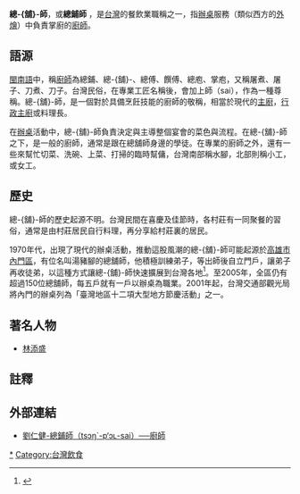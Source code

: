 {{noteTA
|T=zh-hans:总舖师; zh-hant:總舖師;
}}
{{otheruse|other=2013年上映的同名電影|總舖師 (電影)|總-{舖}-師 (電影)}}
{{Infobox Hokkien name
| title      = 總舖師
| hanji      = 總舖師
| poj        = chóng-phò͘-sai
| sinbhundzi = 
| hanlo      = 
| tl         = tsóng-phòo-sai
| bp         = 
| hongim     = ㄗㆲˋㄆㆦᒻㄙㄞ
| hokkienipa = 
| lm         = 
| image      = 
| image_size = 
| caption    = 
}}

'''總-{舖}-師'''，或'''總鋪師''' ，是[[台灣|台灣]]的餐飲業職稱之一，指[[辦桌|辦桌]]服務（類似西方的[[外燴|外燴]]）中負責掌廚的[[廚師|廚師]]。

==語源==
[[閩南語|閩南語]]中，稱[[廚師|廚師]]為總鋪、總-{舖}-、總傅、饌傅、總庖、掌庖，又稱屠煮、屠子、刀煮、刀子。台灣民俗，在專業工匠名稱後，會加上師（sai），作為一種尊稱。總-{舖}-師，是一個對於具備烹飪技能的廚師的敬稱，相當於現代的[[主廚|主廚]]，[[行政主廚|行政主廚]]或料理長。

在[[辦桌|辦桌]]活動中，總-{舖}-師負責決定與主導整個宴會的菜色與流程。在總-{舖}-師之下，是一般的廚師，通常是跟在總舖師身邊的學徒。在專業的廚師之外，還有一些來幫忙切菜、洗碗、上菜、打掃的臨時幫傭，台灣南部稱水腳，北部則稱小工，或女工。

==歷史==
總-{舖}-師的歷史起源不明。台灣民間在喜慶及佳節時，各村莊有一同聚餐的習俗，通常是由村莊居民自行料理，再分享給村莊裏的居民。

1970年代，出現了現代的辦桌活動，推動這股風潮的總-{舖}-師可能起源於[[高雄市|高雄市]][[內門區|內門區]]，有位名叫湯豬腳的總舖師，他積極訓練弟子，等出師後自立門戶，讓弟子再收徒弟，以這種方式讓總-{舖}-師快速擴展到台灣各地<ref>{{cite news| language =zh-tw| author =陳祐誠| url =http://www.libertytimes.com.tw/2013/new/aug/29/today-south26.htm?Slots=TPhoto| title =「總舖師」熱潮 喚醒內門辦桌業| publisher =自由時報| date =2013年8月29日| accessdate =2013年8月29日| deadurl =yes| archiveurl =https://web.archive.org/web/20131226114419/http://www.libertytimes.com.tw/2013/new/aug/29/today-south26.htm?Slots=TPhoto| archivedate =2013年12月26日}}</ref>。至2005年，全區仍有超過150位總舖師，每五戶就有一戶以辦桌為職業。2001年起，台灣交通部觀光局將內門的辦桌列為「臺灣地區十二項大型地方節慶活動」之一。

==著名人物==
*[[林添盛|林添盛]]

==註釋==
{{reflist}}

==外部連結==
*[http://taiwanlanguage.wordpress.com/2012/07/06/%E7%B8%BD%E9%8B%AA%E5%B8%AB%EF%BC%88ts%C9%94n%CB%8B-p%C9%94%CA%9F-sai%EF%BC%89%E2%94%80%E2%94%80%E5%BB%9A%E5%B8%AB/ 劉仁健-總鋪師（tsɔŋ`-p‘ɔʟ-sai）──廚師]
{{台灣小作品}}
{{職業小作品}}

[[Category:總鋪師|*]]
[[Category:台灣飲食|Category:台灣飲食]]